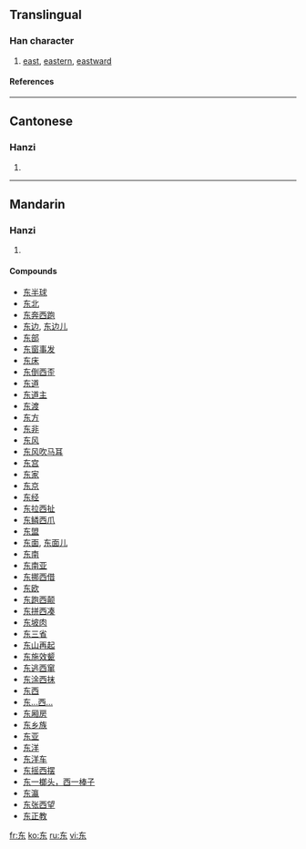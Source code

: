 {{see|東}}<!-- may be replaced by zh-forms -->

==Translingual==
===Han character===
{{Han char|rn=1|rad=一|as=04|sn=5|four=|canj=大木 (KD)}}
# [[east]], [[eastern]], [[eastward]]
====References====
{{Han ref|kx=0078.021|hdz=10017.050|uh=4E1C|ud=19996}}
----
==Cantonese==
===Hanzi===
{{yue-hanzi|jyut=|y=dung1}}
# {{defn|Cantonese}}
----
==Mandarin==
===Hanzi===
{{cmn-hanzi|tra=東|pin=[[dōng]] ([[dong1]])|wg=tung<sup>1</sup>}}
# {{defn|Mandarin}}

====Compounds====
*[[东半球]]
*[[东北]]
*[[东奔西跑]]
*[[东边]], [[东边儿]]
*[[东部]]
*[[东窗事发]]
*[[东床]]
*[[东倒西歪]]
*[[东道]]
*[[东道主]]
*[[东渡]]
*[[东方]]
*[[东非]]
*[[东风]]
*[[东风吹马耳]]
*[[东宫]]
*[[东家]]
*[[东京]]
*[[东经]]
*[[东拉西扯]]
*[[东鳞西爪]]
*[[东盟]]
*[[东面]], [[东面儿]]
*[[东南]]
*[[东南亚]]
*[[东挪西借]]
*[[东欧]]
*[[东跑西颠]]
*[[东拼西凑]]
*[[东坡肉]]
*[[东三省]]
*[[东山再起]]
*[[东施效颦]]
*[[东逃西窜]]
*[[东涂西抹]]
*[[东西]]
*[[东…西…]]
*[[东厢房]]
*[[东乡族]]
*[[东亚]]
*[[东洋]]
*[[东洋车]]
*[[东摇西摆]]
*[[东一榔头，西一棒子]]
*[[东瀛]]
*[[东张西望]]
*[[东正教]]

[[fr:东]]
[[ko:东]]
[[ru:东]]
[[vi:东]]